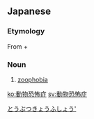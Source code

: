 ==Japanese==
{{ja-kanjitab|どう|ぶつ|きょう|ふ|しょう|yomi=on}}

===Etymology===
From {{ja-r|動物|どうぶつ|gloss=[[animal]]}} + {{ja-r|恐怖症|きょうふしょう|gloss=[[phobia]]}}

===Noun===
{{ja-noun|どうぶつ きょうふしょう}}

# [[zoophobia]]
[[Category:ja:Phobias|とうぶつきょうふしょう']]

[[ko:動物恐怖症]]
[[sv:動物恐怖症]]